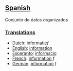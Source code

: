 ==[[Spanish]]==
Conjunto de datos organizados
===[[Translations]]===
*[[Dutch]]: [[informatie]]''f''
*[[English]]: [[information]]
*[[Esperanto]]: [[informacio]]
*[[French]]: [[information]] ''f''
*[[German]]: [[information]] ''f''